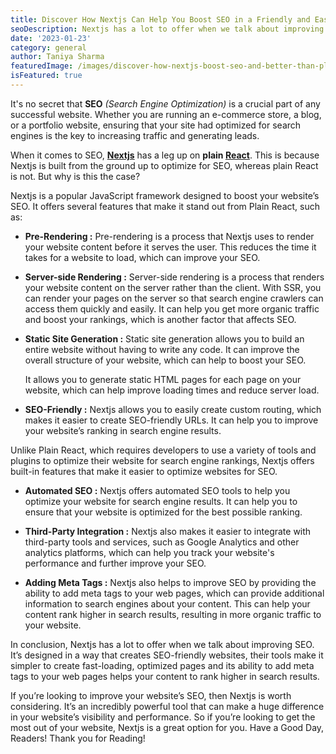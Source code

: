 ```yaml
---
title: Discover How Nextjs Can Help You Boost SEO in a Friendly and Easy Way - Better than Plain React!
seoDescription: Nextjs has a lot to offer when we talk about improving SEO. It’s designed in a way that creates SEO-friendly websites, their tools make it simpler to create fast-loading, optimized pages and its ability to add meta tags to your web pages helps your content to rank higher in search results.
date: '2023-01-23'
category: general
author: Taniya Sharma
featuredImage: /images/discover-how-nextjs-boost-seo-and-better-than-plain-react.jpg
isFeatured: true
---
```


It's no secret that **SEO** *(Search Engine Optimization)* is a crucial part of any successful website. Whether you are running an e-commerce store, a blog, or a portfolio website, ensuring that your site had optimized for search engines is the key to increasing traffic and generating leads.

When it comes to SEO, [**Nextjs**](https://nextjs.org/) has a leg up on **plain [React](https://reactjs.org/)**. This is because Nextjs is built from the ground up to optimize for SEO, whereas plain React is not. But why is this the case?

Nextjs is a popular JavaScript framework designed to boost your website’s SEO. It offers several features that make it stand out from Plain React, such as:

- **Pre-Rendering :** Pre-rendering is a process that Nextjs uses to render your website content before it serves the user. This reduces the time it takes for a website to load, which can improve your SEO.

- **Server-side Rendering :** Server-side rendering is a process that renders your website content on the server rather than the client. With SSR, you can render your pages on the server so that search engine crawlers can access them quickly and easily. It can help you get more organic traffic and boost your rankings, which is another factor that affects SEO.

- **Static Site Generation :** Static site generation allows you to build an entire website without having to write any code. It can improve the overall structure of your website, which can help to boost your SEO.

   It allows you to generate static HTML pages for each page on your website, which can help improve loading times and reduce server load.

- **SEO-Friendly :** Nextjs allows you to easily create custom routing, which makes it easier to create SEO-friendly URLs. It can help you to improve your website’s ranking in search engine results.

Unlike Plain React, which requires developers to use a variety of tools and plugins to optimize their website for search engine rankings, Nextjs offers built-in features that make it easier to optimize websites for SEO.

- **Automated SEO :** Nextjs offers automated SEO tools to help you optimize your website for search engine results. It can help you to ensure that your website is optimized for the best possible ranking.

- **Third-Party Integration :** Nextjs also makes it easier to integrate with third-party tools and services, such as Google Analytics and other analytics platforms, which can help you track your website's performance and further improve your SEO.

-  **Adding Meta Tags :** Nextjs also helps to improve SEO by providing the ability to add meta tags to your web pages, which can provide additional information to search engines about your content. This can help your content rank higher in search results, resulting in more organic traffic to your website.

In conclusion, Nextjs has a lot to offer when we talk about improving SEO. It’s designed in a way that creates SEO-friendly websites, their tools make it simpler to create fast-loading, optimized pages and its ability to add meta tags to your web pages helps your content to rank higher in search results.

If you’re looking to improve your website’s SEO, then Nextjs is worth considering. It’s an incredibly powerful tool that can make a huge difference in your website’s visibility and performance. So if you’re looking to get the most out of your website, Nextjs is a great option for you.
Have a Good Day, Readers!
Thank you for Reading!
